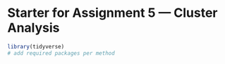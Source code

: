 # Starter for Assignment 5 — Cluster Analysis

```r
library(tidyverse)
# add required packages per method
```
